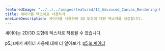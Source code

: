 ---
featuredImage: "../../../images/featured/12_Advanced_Canvas_Rendering-02_Shader_As_A_Texture-thumbnail.png"
title: 셰이더를 텍스처로 사용하기
oneLineDescription: 셰이더를 사용하여 3D 도형에 대한 텍스처를 생성합니다.
---

셰이더는 2D/3D 도형에 텍스처로 적용될 수 있습니다.

p5.js에서 셰이더 사용에 대해 더 알아보기:
<a href="https://itp-xstory.github.io/p5js-shaders/">p5.js 셰이더</a>